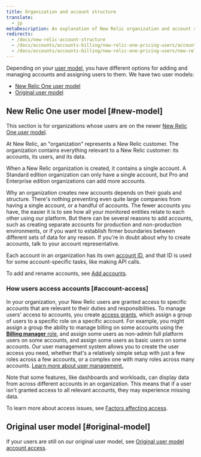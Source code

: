 ```yaml
---
title: Organization and account structure
translate:
  - jp
metaDescription: An explanation of New Relic organization and account structure.
redirects:
  - /docs/new-relic-account-structure
  - /docs/accounts/accounts-billing/new-relic-one-pricing-users/account-user-structure
  - /docs/accounts/accounts-billing/new-relic-one-pricing-users/new-relic-account-structure 
---
```


Depending on your [user model](/docs/accounts/original-accounts-billing/original-users-roles/overview-user-models), you have different options for adding and managing accounts and assigning users to them. We have two user models:

* [New Relic One user model](#new-model)
* [Original user model](/docs/accounts/original-accounts-billing/original-users-roles/original-account-structure)

## New Relic One user model [#new-model]

This section is for organizations whose users are on the newer [New Relic One user model](/docs/accounts/original-accounts-billing/original-product-based-pricing/overview-user-models).

At New Relic, an "organization" represents a New Relic customer. The organization contains everything relevant to a New Relic customer: its accounts, its users, and its data.

When a New Relic organization is created, it contains a single account. A Standard edition organization can only have a single account, but Pro and Enterprise edition organizations can add more accounts. 

Why an organization creates new accounts depends on their goals and structure. There's nothing preventing even quite large companies from having a single account, or a handful of accounts. The fewer accounts you have, the easier it is to see how all your monitored entities relate to each other using our platform. But there can be several reasons to add accounts, such as creating separate accounts for production and non-production environments, or if you want to establish firmer boundaries between different sets of data for any reason. If you're in doubt about why to create accounts, talk to your account representative.

Each account in an organization has its own [account ID](/docs/accounts/accounts-billing/account-setup/account-id), and that ID is used for some account-specific tasks, like making API calls.

To add and rename accounts, see [Add accounts](/docs/accounts/accounts-billing/account-structure/add-accounts). 

### How users access accounts [#account-access]

In your organization, your New Relic users are granted access to specific accounts that are relevant to their duties and responsibilities. To manage users' access to accounts, you create [access grants](/docs/accounts/accounts-billing/new-relic-one-user-management/user-management-concepts#understand-concepts), which assign a group of users to a specific role on a specific account. For example, you might assign a group the ability to manage billing on some accounts using the [**Billing manager** role](/docs/accounts/accounts-billing/new-relic-one-user-management/user-management-concepts#standard-roles), and assign some users as non-admin full platform users on some accounts, and assign some users as basic users on some accounts. Our user management system allows you to create the user access you need, whether that's a relatively simple setup with just a few roles across a few accounts, or a complex one with many roles across many accounts. [Learn more about user management.](/docs/accounts/accounts-billing/new-relic-one-user-management/)

Note that some features, like dashboards and workloads, can display data from across different accounts in an organization. This means that if a user isn't granted access to all relevant accounts, they may experience missing data.

To learn more about access issues, see [Factors affecting access](/docs/accounts/accounts-billing/account-structure/factors-affecting-access-features-data/).

## Original user model [#original-model]

If your users are still on our original user model, see [Original user model account access](/docs/accounts/original-accounts-billing/original-users-roles/original-account-structure).
